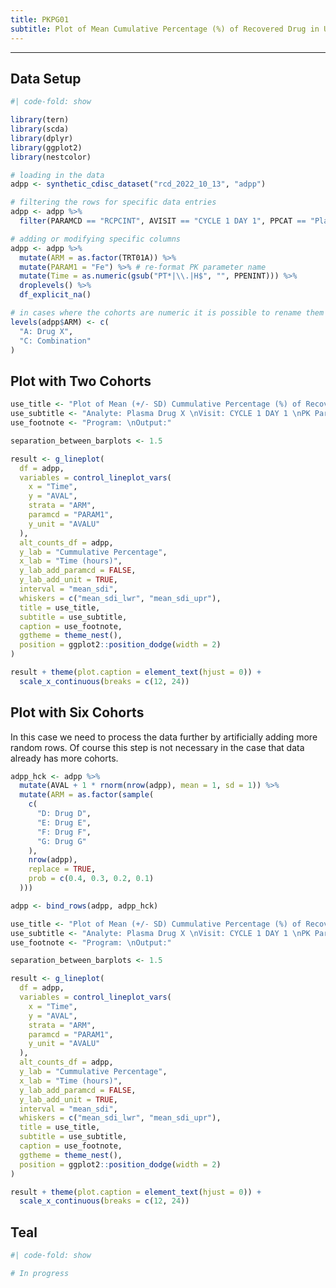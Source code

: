 ```yaml
---
title: PKPG01
subtitle: Plot of Mean Cumulative Percentage (%) of Recovered Drug in Urine
---
```


------------------------------------------------------------------------

::: panel-tabset
## Data Setup

```r
#| code-fold: show

library(tern)
library(scda)
library(dplyr)
library(ggplot2)
library(nestcolor)

# loading in the data
adpp <- synthetic_cdisc_dataset("rcd_2022_10_13", "adpp")

# filtering the rows for specific data entries
adpp <- adpp %>%
  filter(PARAMCD == "RCPCINT", AVISIT == "CYCLE 1 DAY 1", PPCAT == "Plasma Drug X")

# adding or modifying specific columns
adpp <- adpp %>%
  mutate(ARM = as.factor(TRT01A)) %>%
  mutate(PARAM1 = "Fe") %>% # re-format PK parameter name
  mutate(Time = as.numeric(gsub("PT*|\\.|H$", "", PPENINT))) %>%
  droplevels() %>%
  df_explicit_na()

# in cases where the cohorts are numeric it is possible to rename them
levels(adpp$ARM) <- c(
  "A: Drug X",
  "C: Combination"
)
```

## Plot with Two Cohorts

```r
use_title <- "Plot of Mean (+/- SD) Cummulative Percentage (%) of Recovered Drug in Urine \nby Analyte, Visit: PK Evaluable Patients"
use_subtitle <- "Analyte: Plasma Drug X \nVisit: CYCLE 1 DAY 1 \nPK Parameter:"
use_footnote <- "Program: \nOutput:"

separation_between_barplots <- 1.5

result <- g_lineplot(
  df = adpp,
  variables = control_lineplot_vars(
    x = "Time",
    y = "AVAL",
    strata = "ARM",
    paramcd = "PARAM1",
    y_unit = "AVALU"
  ),
  alt_counts_df = adpp,
  y_lab = "Cummulative Percentage",
  x_lab = "Time (hours)",
  y_lab_add_paramcd = FALSE,
  y_lab_add_unit = TRUE,
  interval = "mean_sdi",
  whiskers = c("mean_sdi_lwr", "mean_sdi_upr"),
  title = use_title,
  subtitle = use_subtitle,
  caption = use_footnote,
  ggtheme = theme_nest(),
  position = ggplot2::position_dodge(width = 2)
)

result + theme(plot.caption = element_text(hjust = 0)) +
  scale_x_continuous(breaks = c(12, 24))
```

## Plot with Six Cohorts

In this case we need to process the data further by artificially adding more random rows.
Of course this step is not necessary in the case that data already has more cohorts.

```r
adpp_hck <- adpp %>%
  mutate(AVAL + 1 * rnorm(nrow(adpp), mean = 1, sd = 1)) %>%
  mutate(ARM = as.factor(sample(
    c(
      "D: Drug D",
      "E: Drug E",
      "F: Drug F",
      "G: Drug G"
    ),
    nrow(adpp),
    replace = TRUE,
    prob = c(0.4, 0.3, 0.2, 0.1)
  )))

adpp <- bind_rows(adpp, adpp_hck)

use_title <- "Plot of Mean (+/- SD) Cummulative Percentage (%) of Recovered Drug in Urine \nby Analyte, Visit: PK Evaluable Patients"
use_subtitle <- "Analyte: Plasma Drug X \nVisit: CYCLE 1 DAY 1 \nPK Parameter:"
use_footnote <- "Program: \nOutput:"

separation_between_barplots <- 1.5

result <- g_lineplot(
  df = adpp,
  variables = control_lineplot_vars(
    x = "Time",
    y = "AVAL",
    strata = "ARM",
    paramcd = "PARAM1",
    y_unit = "AVALU"
  ),
  alt_counts_df = adpp,
  y_lab = "Cummulative Percentage",
  x_lab = "Time (hours)",
  y_lab_add_paramcd = FALSE,
  y_lab_add_unit = TRUE,
  interval = "mean_sdi",
  whiskers = c("mean_sdi_lwr", "mean_sdi_upr"),
  title = use_title,
  subtitle = use_subtitle,
  caption = use_footnote,
  ggtheme = theme_nest(),
  position = ggplot2::position_dodge(width = 2)
)

result + theme(plot.caption = element_text(hjust = 0)) +
  scale_x_continuous(breaks = c(12, 24))
```

## Teal

```r
#| code-fold: show

# In progress
```
:::
